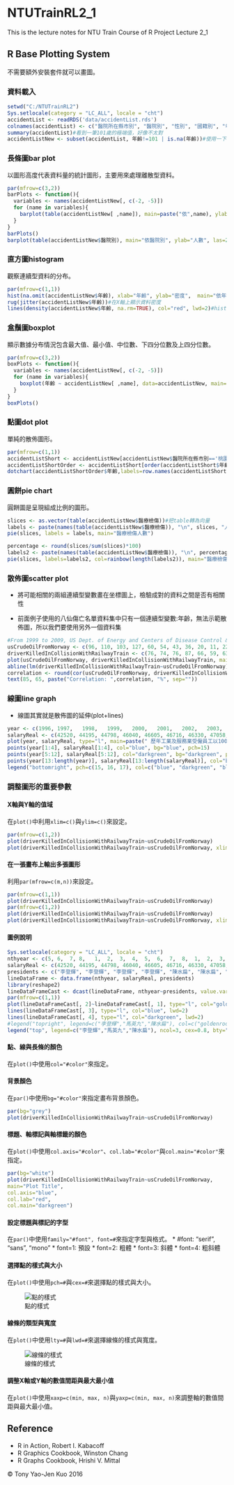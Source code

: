 # NTUTrainRL2_1
This is the lecture notes for NTU Train Course of R Project Lecture 2_1

## R Base Plotting System

不需要額外安裝套件就可以畫圖。

### 資料載入

```r
setwd("C:/NTUTrainRL2")
Sys.setlocale(category = "LC_ALL", locale = "cht")
accidentList <- readRDS('data/accidentList.rds')
colnames(accidentList) <- c("醫院所在縣市別", "醫院別", "性別", "國籍別", "年齡", "醫療檢傷", "救護檢傷")
summary(accidentList)#看到一筆101歲的極端值，好像不太對
accidentListNew <- subset(accidentList, 年齡!=101 | is.na(年齡))#使用一下subset()函數!
```

### 長條圖bar plot

以圖形高度代表資料量的統計圖形，主要用來處理離散型資料。

```r
par(mfrow=c(3,2))
barPlots <- function(){
  variables <- names(accidentListNew[, c(-2, -5)])
  for (name in variables){
    barplot(table(accidentListNew[ ,name]), main=paste("依",name), ylab="人數")
  }
}
barPlots()
barplot(table(accidentListNew$醫院別), main="依醫院別", ylab="人數", las=2)
```

### 直方圖histogram

觀察連續型資料的分布。

```r
par(mfrow=c(1,1))
hist(na.omit(accidentListNew$年齡), xlab="年齡", ylab="密度",  main="依年齡", breaks=15, freq=FALSE, ylim=c(0, 0.12), col="skyblue")
rug(jitter(accidentListNew$年齡))#在X軸上顯示資料密度
lines(density(accidentListNew$年齡, na.rm=TRUE), col="red", lwd=2)#hist的freq要設為false才看得到
```

### 盒鬚圖boxplot

顯示數據分布情況包含最大值、最小值、中位數、下四分位數及上四分位數。

```r
par(mfrow=c(3,2))
boxPlots <- function(){
  variables <- names(accidentListNew[, c(-2, -5)])
  for (name in variables){
    boxplot(年齡 ~ accidentListNew[ ,name], data=accidentListNew, main=paste('年齡依',name))
  }
}
boxPlots()
```

### 點圖dot plot

單純的散佈圖形。

```r
par(mfrow=c(1,1))
accidentListShort <- accidentListNew[accidentListNew$醫院所在縣市別=='桃園市' & !is.na(accidentListNew$年齡), ]
accidentListShortOrder <- accidentListShort[order(accidentListShort$年齡), ]
dotchart(accidentListShortOrder$年齡,labels=row.names(accidentListShortOrder),cex=.7, main="點圖依年齡", xlab="年齡")
```

### 圓餅pie chart

圓餅圖是呈現組成比例的圖形。

```r
slices <- as.vector(table(accidentListNew$醫療檢傷))#把table轉為向量
labels <- paste(names(table(accidentListNew$醫療檢傷)), "\n", slices, "人", sep="")#table就是有名字的向量
pie(slices, labels = labels, main="醫療檢傷人數")

percentage <- round(slices/sum(slices)*100)
labels2 <- paste(names(table(accidentListNew$醫療檢傷)), "\n", percentage, "%", sep="")
pie(slices, labels=labels2, col=rainbow(length(labels2)), main="醫療檢傷比例")
```

### 散佈圖scatter plot

* 將可能相關的兩組連續型變數畫在坐標圖上，檢驗成對的資料之間是否有相關性

* 前面例子使用的八仙傷亡名單資料集中只有一個連續型變數:年齡，無法示範散佈圖，所以我們要使用另外一個資料集

```r
#From 1999 to 2009, US Dept. of Energy and Centers of Disease Control & Prevention
usCrudeOilFromNorway <- c(96, 110, 103, 127, 60, 54, 43, 36, 20, 11, 22)
driverKilledInCollisionWithRailwayTrain <- c(76, 74, 76, 87, 66, 59, 63, 60, 55, 52, 46)
plot(usCrudeOilFromNorway, driverKilledInCollisionWithRailwayTrain, main="Oil Import vs. Railway Kills", xlab="US Crude Oil Imported From Norway(in million barrels per year)", ylab="Driver Killed in Collision With Railway Train(in people per year)", pch=18, col="darkgreen", bg="darkgreen")
abline(lm(driverKilledInCollisionWithRailwayTrain~usCrudeOilFromNorway), col="red", lwd=2) #add regression line
correlation <- round(cor(usCrudeOilFromNorway, driverKilledInCollisionWithRailwayTrain), 4)*100
text(85, 65, paste("Correlation: ",correlation, "%", sep=""))
```

### 線圖line graph

* 線圖其實就是散佈圖的延伸(plot+lines)

```r
year <- c(1996, 1997,	1998,	1999,	2000,	2001,	2002,	2003,	2004,	2005,	2006,	2007,	2008,	2009,	2010,	2011,	2012,	2013,	2014)
salaryReal <- c(42520, 44195, 44798, 46040, 46605, 46716, 46330, 47058, 46989, 46447, 46521, 46650, 45038, 43193, 44989, 45508, 44726, 44446, 45494)
plot(year, salaryReal, type="l", main=paste(" 歷年工業及服務業受僱員工以100年價格衡量之實質薪資"), sub=paste("資料來源: 行政院主計總處","\n","https://www.dgbas.gov.tw/public/Attachment/5225164112198I9Y1K.pdf"),  lwd=1, xlab="", ylab="")
points(year[1:4], salaryReal[1:4], col="blue", bg="blue", pch=15)
points(year[5:12], salaryReal[5:12], col="darkgreen", bg="darkgreen", pch=16)
points(year[13:length(year)], salaryReal[13:length(salaryReal)], col="blue", bg="blue", pch=17)
legend("bottomright", pch=c(15, 16, 17), col=c("blue", "darkgreen", "blue"), c("李登輝", "陳水扁", "馬英九"), bty="o",  box.col="black", cex=.8)
```

### 調整圖形的重要參數

#### X軸與Y軸的值域

在`plot()`中利用`xlim=c()`與`ylim=c()`來設定。

```r
par(mfrow=c(1,2))
plot(driverKilledInCollisionWithRailwayTrain~usCrudeOilFromNorway)
plot(driverKilledInCollisionWithRailwayTrain~usCrudeOilFromNorway, xlim=c(0,150), ylim=c(0,100))
```

#### 在一張畫布上輸出多張圖形

利用`par(mfrow=c(m,n))`來設定。

```r
par(mfrow=c(1,1))
plot(driverKilledInCollisionWithRailwayTrain~usCrudeOilFromNorway)
par(mfrow=c(1,2))
plot(driverKilledInCollisionWithRailwayTrain~usCrudeOilFromNorway)
plot(driverKilledInCollisionWithRailwayTrain~usCrudeOilFromNorway, xlim=c(0,150), ylim=c(0,100))
```

#### 圖例說明

```r
Sys.setlocale(category = "LC_ALL", locale = "cht")
nthyear <- c(5, 6,	7, 8,	1,	2,	3,	4,	5,	6,	7,	8,	1,	2,	3,	4,	5,	6,	7)
salaryReal <- c(42520, 44195, 44798, 46040, 46605, 46716, 46330, 47058, 46989, 46447, 46521, 46650, 45038, 43193, 44989, 45508, 44726, 44446, 45494)
presidents <- c("李登輝", "李登輝", "李登輝", "李登輝", "陳水扁", "陳水扁", "陳水扁", "陳水扁", "陳水扁", "陳水扁", "陳水扁", "陳水扁", "馬英九", "馬英九", "馬英九", "馬英九", "馬英九", "馬英九", "馬英九")
lineDataFrame <- data.frame(nthyear, salaryReal, presidents)
library(reshape2)
lineDataFrameCast <- dcast(lineDataFrame, nthyear~presidents, value.var = "salaryReal")
par(mfrow=c(1,1))
plot(lineDataFrameCast[, 2]~lineDataFrameCast[, 1], type="l", col="goldenrod", ylim=c(42000, 50000), lwd=2)
lines(lineDataFrameCast[, 3], type="l", col="blue", lwd=2)
lines(lineDataFrameCast[, 4], type="l", col="darkgreen", lwd=2)
#legend("topright", legend=c("李登輝","馬英九","陳水扁"), col=c("goldenrod", "blue", "darkgreen"), lty=1, lwd=2)#會遮住線
legend("top", legend=c("李登輝","馬英九","陳水扁"), ncol=3, cex=0.8, bty="n", col=c("goldenrod", "blue", "darkgreen"), lty=1, lwd=2)
```

#### 點、線與長條的顏色

在`plot()`中使用`col="#color"`來指定。

#### 背景顏色

在`par()`中使用`bg="#color"`來指定畫布背景顏色。

```r
par(bg="grey")
plot(driverKilledInCollisionWithRailwayTrain~usCrudeOilFromNorway)
```

#### 標題、軸標記與軸標籤的顏色

在`plot()`中使用`col.axis="#color"`、`col.lab="#color"`與`col.main="#color"`來指定。

```r
par(bg="white")
plot(driverKilledInCollisionWithRailwayTrain~usCrudeOilFromNorway,
main="Plot Title",
col.axis="blue",
col.lab="red",
col.main="darkgreen")
```

#### 設定標題與標記的字型

在`par()`中使用`family="#font", font=#`來指定字型與格式。
* #font: "serif", "sans", "mono"
* font=1: 預設
* font=2: 粗體
* font=3: 斜體
* font=4: 粗斜體

#### 選擇點的樣式與大小

在`plot()`中使用`pch=#`與`cex=#`來選擇點的樣式與大小。

![點的樣式](C:/NTUTrainRL2/image/pch.png)

#### 線條的類型與寬度

在`plot()`中使用`lty=#`與`lwd=#`來選擇線條的樣式與寬度。

![線條的樣式](C:/NTUTrainRL2/image/lty.png)

#### 調整X軸或Y軸的數值間距與最大最小值

在`plot()`中使用`xaxp=c(min, max, n)`與`yaxp=c(min, max, n)`來調整軸的數值間距與最大最小值。

## Reference
* R in Action, Robert I. Kabacoff
* R Graphics Cookbook, Winston Chang
* R Graphs Cookbook, Hrishi V. Mittal

&copy; Tony Yao-Jen Kuo 2016